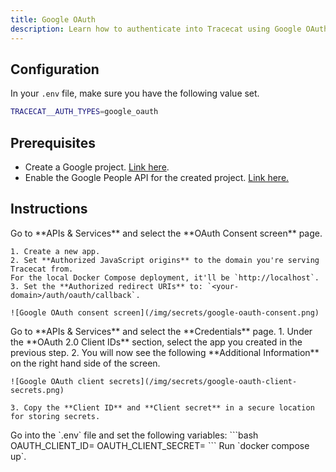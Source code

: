 ```yaml
---
title: Google OAuth
description: Learn how to authenticate into Tracecat using Google OAuth.
---
```


## Configuration

In your `.env` file, make sure you have the following value set.

```bash
TRACECAT__AUTH_TYPES=google_oauth
```

## Prerequisites

- Create a Google project. [Link here](https://console.cloud.google.com/projectcreate).
- Enable the Google People API for the created project. [Link here.](https://console.cloud.google.com/apis/library/people.googleapis.com)

## Instructions

<Steps>
  <Step title="Set up OAuth consent screen in Google">
    Go to **APIs & Services** and select the **OAuth Consent screen** page.

    1. Create a new app.
    2. Set **Authorized JavaScript origins** to the domain you're serving Tracecat from.
    For the local Docker Compose deployment, it'll be `http://localhost`.
    3. Set the **Authorized redirect URIs** to: `<your-domain>/auth/oauth/callback`.

    ![Google OAuth consent screen](/img/secrets/google-oauth-consent.png)

  </Step>
  <Step title="Set up credentials in Google">
    Go to **APIs & Services** and select the **Credentials** page.
    1. Under the **OAuth 2.0 Client IDs** section, select the app you created in the previous step.
    2. You will now see the following **Additional Information** on the right hand side of the screen.

    ![Google OAuth client secrets](/img/secrets/google-oauth-client-secrets.png)

    3. Copy the **Client ID** and **Client secret** in a secure location for storing secrets.

  </Step>
  <Step title="Configure environment variables in Tracecat">
    Go into the `.env` file and set the following variables:
    ```bash
    OAUTH_CLIENT_ID=<your-google-oauth-client-id>
    OAUTH_CLIENT_SECRET=<your-google-oauth-client-secret>
    ```
  </Step>
  <Step title="Restart Tracecat">
    Run `docker compose up`.
  </Step>
</Steps>

